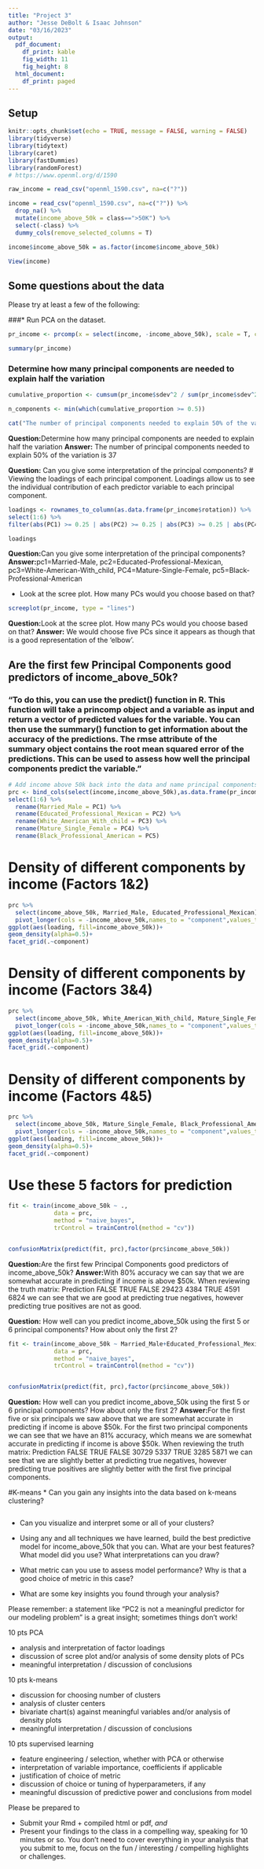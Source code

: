 ```yaml
---
title: "Project 3"
author: "Jesse DeBolt & Isaac Johnson"
date: "03/16/2023"
output:
  pdf_document:
    df_print: kable
    fig_width: 11
    fig_height: 8
  html_document:
    df_print: paged
---
```



## Setup
```r
knitr::opts_chunk$set(echo = TRUE, message = FALSE, warning = FALSE)
library(tidyverse)
library(tidytext)
library(caret)
library(fastDummies)
library(randomForest)
# https://www.openml.org/d/1590

raw_income = read_csv("openml_1590.csv", na=c("?"))

income = read_csv("openml_1590.csv", na=c("?")) %>%
  drop_na() %>%
  mutate(income_above_50k = class==">50K") %>%
  select(-class) %>%
  dummy_cols(remove_selected_columns = T)

income$income_above_50k = as.factor(income$income_above_50k)

View(income)

```

## Some questions about the data

Please try at least a few of the following:

###* Run PCA on the dataset.
```r
pr_income <- prcomp(x = select(income, -income_above_50k), scale = T, center = T)

summary(pr_income)
```


### Determine how many principal components are needed to explain half the variation
```r
cumulative_proportion <- cumsum(pr_income$sdev^2 / sum(pr_income$sdev^2))

n_components <- min(which(cumulative_proportion >= 0.5))

cat("The number of principal components needed to explain 50% of the variation is", n_components)

```
**Question:**Determine how many principal components are needed to explain half the variation
**Answer:** The number of principal components needed to explain 50% of the variation is 37


**Question:** Can you give some interpretation of the principal components?
# Viewing the loadings of each principal component. Loadings allow us to see the individual contribution of each predictor variable to each principal component.
```r
loadings <- rownames_to_column(as.data.frame(pr_income$rotation)) %>%
select(1:6) %>%
filter(abs(PC1) >= 0.25 | abs(PC2) >= 0.25 | abs(PC3) >= 0.25 | abs(PC4) >= 0.25 | abs(PC5) >= 0.25)

loadings

```
**Question:**Can you give some interpretation of the principal components?
**Answer:**pc1=Married-Male, pc2=Educated-Professional-Mexican, pc3=White-American-With_child, PC4=Mature-Single-Female, pc5=Black-Professional-American


* Look at the scree plot. How many PCs would you choose based on that?
```r
screeplot(pr_income, type = "lines")

```
**Question:**Look at the scree plot. How many PCs would you choose based on that?
**Answer:** We would choose five PCs since it appears as though that is a good representation of the 'elbow'.


## Are the first few Principal Components good predictors of income_above_50k?
### "To do this, you can use the predict() function in R. This function will take a princomp object and a variable as input and return a vector of predicted values for the variable. You can then use the summary() function to get information about the accuracy of the predictions. The rmse attribute of the summary object contains the root mean squared error of the predictions. This can be used to assess how well the principal components predict the variable."
```r
# Add income above 50k back into the data and name principal components
prc <- bind_cols(select(income,income_above_50k),as.data.frame(pr_income$x)) %>%
select(1:6) %>% 
  rename(Married_Male = PC1) %>% 
  rename(Educated_Professional_Mexican = PC2) %>% 
  rename(White_American_With_child = PC3) %>% 
  rename(Mature_Single_Female = PC4) %>% 
  rename(Black_Professional_American = PC5)

```


# Density of different components by income (Factors 1&2)
```r
prc %>%
  select(income_above_50k, Married_Male, Educated_Professional_Mexican) %>%
  pivot_longer(cols = -income_above_50k,names_to = "component",values_to = "loading") %>%
ggplot(aes(loading, fill=income_above_50k))+
geom_density(alpha=0.5)+
facet_grid(.~component)

```

# Density of different components by income (Factors 3&4)
```r
prc %>%
  select(income_above_50k, White_American_With_child, Mature_Single_Female) %>%
  pivot_longer(cols = -income_above_50k,names_to = "component",values_to = "loading") %>%
ggplot(aes(loading, fill=income_above_50k))+
geom_density(alpha=0.5)+
facet_grid(.~component)

```

# Density of different components by income (Factors 4&5)
```r
prc %>%
  select(income_above_50k, Mature_Single_Female, Black_Professional_American) %>%
  pivot_longer(cols = -income_above_50k,names_to = "component",values_to = "loading") %>%
ggplot(aes(loading, fill=income_above_50k))+
geom_density(alpha=0.5)+
facet_grid(.~component)

```
# Use these 5 factors for prediction
```r
fit <- train(income_above_50k ~ .,
             data = prc,
             method = "naive_bayes",
             trControl = trainControl(method = "cv"))


confusionMatrix(predict(fit, prc),factor(prc$income_above_50k))

```
**Question:**Are the first few Principal Components good predictors of income_above_50k?
**Answer:**With 80% accuracy we can say that we are somewhat accurate in predicting if income is above $50k. When reviewing the truth matrix:
Prediction FALSE  TRUE
     FALSE 29423  4384
     TRUE   4591  6824
we can see that we are good at predicting true negatives, however predicting true positives are not as good.


**Question:** How well can you predict income_above_50k using the first 5 or 6 principal components? How about only the first 2?
```r
fit <- train(income_above_50k ~ Married_Male+Educated_Professional_Mexican,
             data = prc,
             method = "naive_bayes",
             trControl = trainControl(method = "cv"))


confusionMatrix(predict(fit, prc),factor(prc$income_above_50k))

```
**Question:** How well can you predict income_above_50k using the first 5 or 6 principal components? How about only the first 2?
**Answer:**For the first five or six principals we saw above that we are somewhat accurate in predicting if income is above \$50k. For the first two principal components we can see that we have an 81% accuracy, which means we are somewhat accurate in predicting if income is above \$50k.  When reviewing the truth matrix:
Prediction FALSE  TRUE
     FALSE 30729  5337
     TRUE   3285  5871
we can see that we are slightly better at predicting true negatives, however predicting true positives are slightly better with the first five principal components.


#K-means
* Can you gain any insights into the data based on k-means clustering? 
```r


```



* Can you visualize and interpret some or all of your clusters?



* Using any and all techniques we have learned, build the best predictive model for income_above_50k that you can. What are your best features? What model did you use? What interpretations can you draw?



* What metric can you use to assess model performance? Why is that a good choice of metric in this case?



* What are some key insights you found through your analysis?

Please remember: a statement like "PC2 is not a meaningful predictor for our modeling problem" is a great insight; sometimes things don't work!

10 pts PCA

* analysis and interpretation of factor loadings
* discussion of scree plot and/or analysis of some density plots of PCs
* meaningful interpretation / discussion of conclusions 

10 pts k-means

* discussion for choosing number of clusters
* analysis of cluster centers
* bivariate chart(s) against meaningful variables and/or analysis of density plots
* meaningful interpretation / discussion of conclusions 

10 pts supervised learning

* feature engineering / selection, whether with PCA or otherwise
* interpretation of variable importance, coefficients if applicable
* justification of choice of metric
* discussion of choice or tuning of hyperparameters, if any
* meaningful discussion of predictive power and conclusions from model

Please be prepared to 

* Submit your Rmd + compiled html or pdf, *and*
* Present your findings to the class in a compelling way, speaking for 10 minutes or so. You don't need to cover everything in your analysis that you submit to me, focus on the fun / interesting / compelling highlights or challenges.


```r

```

